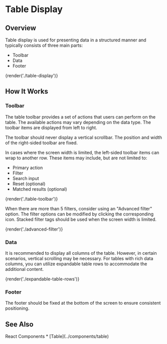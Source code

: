 
# Table Display

## Overview

Table display is used for presenting data in a structured manner and typically consists of three main parts:
* Toolbar
* Data
* Footer

{render('./table-display')}

## How It Works

### Toolbar

The table toolbar provides a set of actions that users can perform on the table. The available actions may vary depending on the data type. The toolbar items are displayed from left to right.

The toolbar should never display a vertical scrollbar. The position and width of the right-sided toolbar are fixed.

In cases where the screen width is limited, the left-sided toolbar items can wrap to another row. These items may include, but are not limited to:
* Primary action
* Filter
* Search input
* Reset (optional)
* Matched results (optional)

{render('./table-toolbar')}

When there are more than 5 filters, consider using an "Advanced filter" option. The filter options can be modified by clicking the corresponding icon. Stacked filter tags should be used when the screen width is limited.

{render('./advanced-filter')}

### Data

It is recommended to display all columns of the table. However, in certain scenarios, vertical scrolling may be necessary. For tables with rich data columns, you can utilize expandable table rows to accommodate the additional content.

{render('./expandable-table-rows')}

### Footer

The footer should be fixed at the bottom of the screen to ensure consistent positioning.

## See Also

<Flex>
  <Grid
    templateColumns="1fr"
    columnGap="18x"
    rowGap="4x"
  >
    <TextLabel>React Components</TextLabel>
    <Box>
      * [Table](../components/table)
    </Box>
  </Grid>
</Flex>
